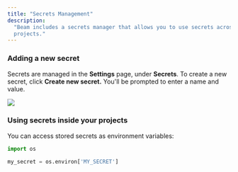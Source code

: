 ```yaml
---
title: "Secrets Management"
description:
  "Beam includes a secrets manager that allows you to use secrets across your
  projects."
---
```


### Adding a new secret

Secrets are managed in the **Settings** page, under **Secrets**. To create a new
secret, click **Create new secret.** You'll be prompted to enter a name and
value.

![](/img/beam/account/secrets-management.png)

### Using secrets inside your projects

You can access stored secrets as environment variables:

```python
import os

my_secret = os.environ['MY_SECRET']
```